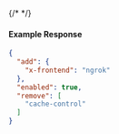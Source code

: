 {/* <!-- Code generated for API Clients. DO NOT EDIT. --> */}

#### Example Response
```json
{
  "add": {
    "x-frontend": "ngrok"
  },
  "enabled": true,
  "remove": [
    "cache-control"
  ]
}

```